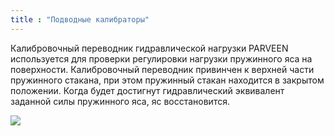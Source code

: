 ```yaml
---
title : "Подводные калибраторы"
---
```


Калибровочный переводник гидравлической нагрузки PARVEEN используется для проверки регулировки нагрузки пружинного яса на поверхности. Калибровочный переводник привинчен к верхней части пружинного стакана, при этом пружинный стакан находится в закрытом положении. Когда будет достигнут гидравлический эквивалент заданной силы пружинного яса, яс восстановится.

<img src="./slickline-roller-glides.png" />